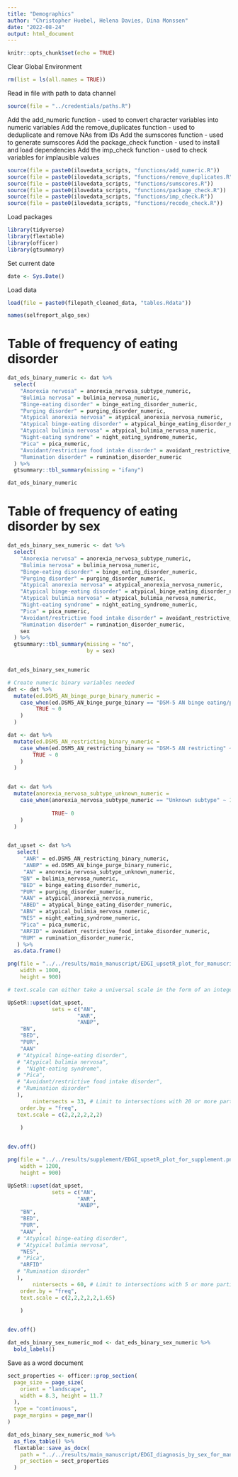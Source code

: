 ```yaml
---
title: "Demographics"
author: "Christopher Huebel, Helena Davies, Dina Monssen"
date: "2022-08-24"
output: html_document
---
```


```r
knitr::opts_chunk$set(echo = TRUE)
```

Clear Global Environment
```r
rm(list = ls(all.names = TRUE)) 
```

Read in file with path to data channel
```r
source(file = "../credentials/paths.R")
```

Add the add_numeric function - used to convert character variables into numeric variables
Add the remove_duplicates function - used to deduplicate and remove NAs from IDs
Add the sumscores function - used to generate sumscores
Add the package_check function - used to install and load dependencies
Add the imp_check function - used to check variables for implausible values
```r
source(file = paste0(ilovedata_scripts, "functions/add_numeric.R"))
source(file = paste0(ilovedata_scripts, "functions/remove_duplicates.R"))
source(file = paste0(ilovedata_scripts, "functions/sumscores.R"))
source(file = paste0(ilovedata_scripts, "functions/package_check.R"))
source(file = paste0(ilovedata_scripts, "functions/imp_check.R"))
source(file = paste0(ilovedata_scripts, "functions/recode_check.R"))
```

Load packages
```r
library(tidyverse)
library(flextable)
library(officer)
library(gtsummary)
```

Set current date
```r
date <- Sys.Date()
```

Load data
```r
load(file = paste0(filepath_cleaned_data, "tables.Rdata"))
```

```r
names(selfreport_algo_sex)
```

# Table of frequency of eating disorder
```r
dat_eds_binary_numeric <- dat %>%
  select(
    "Anorexia nervosa" = anorexia_nervosa_subtype_numeric,
    "Bulimia nervosa" = bulimia_nervosa_numeric,
    "Binge-eating disorder" = binge_eating_disorder_numeric,
    "Purging disorder" = purging_disorder_numeric,
    "Atypical anorexia nervosa" = atypical_anorexia_nervosa_numeric,
    "Atypical binge-eating disorder" = atypical_binge_eating_disorder_numeric,
    "Atypical bulimia nervosa" = atypical_bulimia_nervosa_numeric,
    "Night-eating syndrome" = night_eating_syndrome_numeric,
    "Pica" = pica_numeric,
    "Avoidant/restrictive food intake disorder" = avoidant_restrictive_food_intake_disorder_numeric,
    "Rumination disorder" = rumination_disorder_numeric
  ) %>%
  gtsummary::tbl_summary(missing = "ifany")

dat_eds_binary_numeric
```

# Table of frequency of eating disorder by sex
```r
dat_eds_binary_sex_numeric <- dat %>%
  select(
    "Anorexia nervosa" = anorexia_nervosa_subtype_numeric,
    "Bulimia nervosa" = bulimia_nervosa_numeric,
    "Binge-eating disorder" = binge_eating_disorder_numeric,
    "Purging disorder" = purging_disorder_numeric,
    "Atypical anorexia nervosa" = atypical_anorexia_nervosa_numeric,
    "Atypical binge-eating disorder" = atypical_binge_eating_disorder_numeric,
    "Atypical bulimia nervosa" = atypical_bulimia_nervosa_numeric,
    "Night-eating syndrome" = night_eating_syndrome_numeric,
    "Pica" = pica_numeric,
    "Avoidant/restrictive food intake disorder" = avoidant_restrictive_food_intake_disorder_numeric,
    "Rumination disorder" = rumination_disorder_numeric,
    sex
  ) %>%
  gtsummary::tbl_summary(missing = "no",
                         by = sex)


dat_eds_binary_sex_numeric
```

```r
# Create numeric binary variables needed
dat <- dat %>% 
  mutate(ed.DSM5_AN_binge_purge_binary_numeric = 
    case_when(ed.DSM5_AN_binge_purge_binary == "DSM-5 AN binge eating/purging" ~ 1,
         TRUE ~ 0
    )
  )

dat <- dat %>% 
  mutate(ed.DSM5_AN_restricting_binary_numeric = 
    case_when(ed.DSM5_AN_restricting_binary == "DSM-5 AN restricting" ~ 1,
        TRUE ~ 0
    )
  )


dat <- dat %>% 
  mutate(anorexia_nervosa_subtype_unknown_numeric = 
    case_when(anorexia_nervosa_subtype_numeric == "Unknown subtype" ~ 1,
         
              TRUE~ 0
    )
  )


dat_upset <- dat %>% 
   select(
     "ANR" = ed.DSM5_AN_restricting_binary_numeric,
     "ANBP" = ed.DSM5_AN_binge_purge_binary_numeric,
     "AN" = anorexia_nervosa_subtype_unknown_numeric,
    "BN" = bulimia_nervosa_numeric,
    "BED" = binge_eating_disorder_numeric,
    "PUR" = purging_disorder_numeric,
    "AAN" = atypical_anorexia_nervosa_numeric,
    "ABED" = atypical_binge_eating_disorder_numeric,
    "ABN" = atypical_bulimia_nervosa_numeric,
    "NES" = night_eating_syndrome_numeric,
    "Pica" = pica_numeric,
    "ARFID" = avoidant_restrictive_food_intake_disorder_numeric,
    "RUM" = rumination_disorder_numeric,
   ) %>%
  as.data.frame()

png(file = "../../results/main_manuscript/EDGI_upsetR_plot_for_manuscript.png",
    width = 1000,
    height = 900)

# text.scale can either take a universal scale in the form of an integer, or a vector of specific scales in the format: c(intersection size title, intersection size tick labels, set size title, set size tick labels, set names, numbers above bars).

UpSetR::upset(dat_upset,
              sets = c("AN",
                      "ANR",
                      "ANBP",
    "BN",
    "BED",
    "PUR",
    "AAN" 
   # "Atypical binge-eating disorder",
   # "Atypical bulimia nervosa",
   #  "Night-eating syndrome",
   # "Pica",
   # "Avoidant/restrictive food intake disorder",
   # "Rumination disorder"
   ),
        nintersects = 33, # Limit to intersections with 20 or more participants
    order.by = "freq",
   text.scale = c(2,2,2,2,2,2)
   
    ) 


dev.off()

png(file = "../../results/supplement/EDGI_upsetR_plot_for_supplement.png",
    width = 1200,
    height = 900)

UpSetR::upset(dat_upset,
              sets = c("AN",
                      "ANR",
                      "ANBP",
    "BN",
    "BED",
    "PUR",
    "AAN" ,
   # "Atypical binge-eating disorder",
   # "Atypical bulimia nervosa",
    "NES",
   # "Pica",
    "ARFID"
   # "Rumination disorder"
   ),
        nintersects = 60, # Limit to intersections with 5 or more participants
    order.by = "freq",
    text.scale = c(2,2,2,2,2,1.65)
   
    ) 


dev.off()
```

```r
dat_eds_binary_sex_numeric_mod <- dat_eds_binary_sex_numeric %>% 
  bold_labels() 
```

Save as a word document
```r
sect_properties <- officer::prop_section(
  page_size = page_size(
    orient = "landscape",
    width = 8.3, height = 11.7
  ),
  type = "continuous",
  page_margins = page_mar()
)
```

```r
dat_eds_binary_sex_numeric_mod %>%
  as_flex_table() %>%
  flextable::save_as_docx(
    path = "../../results/main_manuscript/EDGI_diagnosis_by_sex_for_manuscript.docx",
    pr_section = sect_properties
  )
```
